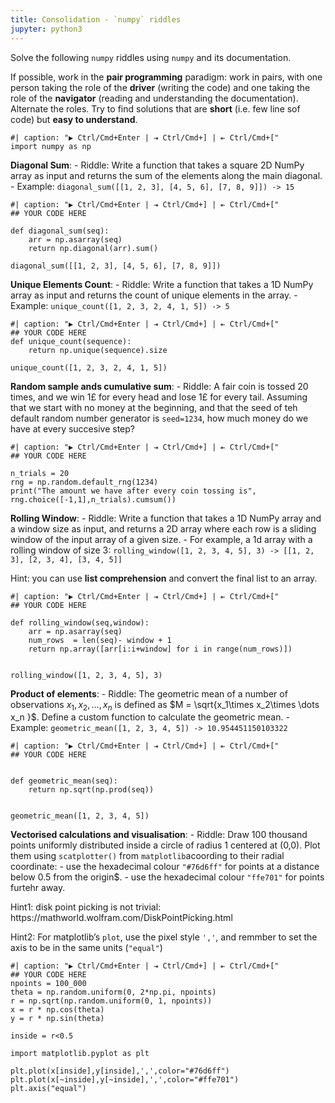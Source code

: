 ```yaml
---
title: Consolidation - `numpy` riddles
jupyter: python3
---
```




Solve the following `numpy` riddles using `numpy` and its documentation. 


If possible, work in the **pair programming** paradigm: work in pairs, with one person taking the role of the **driver** (writing the code) and one taking the role of the **navigator** (reading and understanding the documentation). Alternate the roles. Try to find solutions that are **short** (i.e. few line sof code) but **easy to understand**.

```pyodide
#| caption: "▶ Ctrl/Cmd+Enter | ⇥ Ctrl/Cmd+] | ⇤ Ctrl/Cmd+["
import numpy as np
```


**Diagonal Sum**:
   - Riddle: Write a function that takes a square 2D NumPy array as input and returns the sum of the elements along the main diagonal.
   - Example: `diagonal_sum([[1, 2, 3], [4, 5, 6], [7, 8, 9]]) -> 15`

```pyodide
#| caption: "▶ Ctrl/Cmd+Enter | ⇥ Ctrl/Cmd+] | ⇤ Ctrl/Cmd+["
## YOUR CODE HERE

def diagonal_sum(seq):
    arr = np.asarray(seq)
    return np.diagonal(arr).sum()

diagonal_sum([[1, 2, 3], [4, 5, 6], [7, 8, 9]])
```


**Unique Elements Count**:
   - Riddle: Write a function that takes a 1D NumPy array as input and returns the count of unique elements in the array.
   - Example: `unique_count([1, 2, 3, 2, 4, 1, 5]) -> 5`

```pyodide
#| caption: "▶ Ctrl/Cmd+Enter | ⇥ Ctrl/Cmd+] | ⇤ Ctrl/Cmd+["
## YOUR CODE HERE
def unique_count(sequence):
    return np.unique(sequence).size

unique_count([1, 2, 3, 2, 4, 1, 5]) 
```


**Random sample ands cumulative sum**:
   - Riddle: A fair coin is tossed 20 times, and we win 1£ for every head and lose 1£ for every tail. Assuming that we start with no money at the beginning, and that the seed of teh default random number generator is `seed=1234`, how much money do we have at every succesive step?

```pyodide
#| caption: "▶ Ctrl/Cmd+Enter | ⇥ Ctrl/Cmd+] | ⇤ Ctrl/Cmd+["
## YOUR CODE HERE

n_trials = 20
rng = np.random.default_rng(1234)
print("The amount we have after every coin tossing is", rng.choice([-1,1],n_trials).cumsum())
```


**Rolling Window**:
   - Riddle: Write a function that takes a 1D NumPy array and a window size as input, and returns a 2D array where each row is a sliding window of the input array of a given size.
   - For example, a 1d array with a rolling window of size 3: `rolling_window([1, 2, 3, 4, 5], 3) -> [[1, 2, 3], [2, 3, 4], [3, 4, 5]]`


Hint: you can use **list comprehension** and convert the final list to an array.

```pyodide
#| caption: "▶ Ctrl/Cmd+Enter | ⇥ Ctrl/Cmd+] | ⇤ Ctrl/Cmd+["
## YOUR CODE HERE

def rolling_window(seq,window):
    arr = np.asarray(seq)
    num_rows  = len(seq)- window + 1
    return np.array([arr[i:i+window] for i in range(num_rows)])
    

rolling_window([1, 2, 3, 4, 5], 3)
```

**Product of elements**:
    - Riddle: The geometric mean of a number of observations $x_1, x_2,\dots, x_n$ is defined as  $M = \sqrt{x_1\times x_2\times \dots x_n }$. Define a custom function to calculate the geometric mean.
    - Example: `geometric_mean([1, 2, 3, 4, 5]) -> 10.954451150103322`

```pyodide
#| caption: "▶ Ctrl/Cmd+Enter | ⇥ Ctrl/Cmd+] | ⇤ Ctrl/Cmd+["
## YOUR CODE HERE


def geometric_mean(seq):
    return np.sqrt(np.prod(seq))


geometric_mean([1, 2, 3, 4, 5])
```

**Vectorised calculations and visualisation**:
   - Riddle: Draw 100 thousand points uniformly distributed inside a circle of radius 1 centered at (0,0). Plot them using `scatplotter()` from `matplotlib`acoording to their radial coordinate:
        - use the hexadecimal colour `"#76d6ff"` for points at a distance below 0.5 from the origin$.
        - use the hexadecimal colour `"ffe701"` for points furtehr away.
   

Hint1: disk point picking is not  trivial: https://mathworld.wolfram.com/DiskPointPicking.html

Hint2: For matplotlib's `plot`, use the pixel style `','`, and remmber to set the axis to be in the same units (`"equal"`)


```pyodide
#| caption: "▶ Ctrl/Cmd+Enter | ⇥ Ctrl/Cmd+] | ⇤ Ctrl/Cmd+["
## YOUR CODE HERE
npoints = 100_000
theta = np.random.uniform(0, 2*np.pi, npoints)
r = np.sqrt(np.random.uniform(0, 1, npoints))
x = r * np.cos(theta)
y = r * np.sin(theta)

inside = r<0.5

import matplotlib.pyplot as plt

plt.plot(x[inside],y[inside],',',color="#76d6ff")
plt.plot(x[~inside],y[~inside],',',color="#ffe701")
plt.axis("equal")
```


